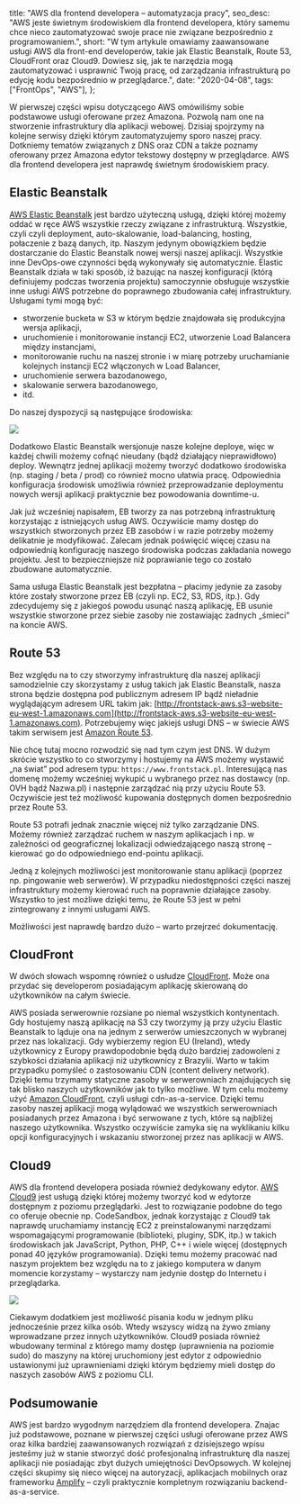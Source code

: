   title: "AWS dla frontend developera – automatyzacja pracy",
  seo_desc:
    "AWS jeste świetnym środowiskiem dla frontend developera, który samemu chce nieco zautomatyzować swoje prace nie związane bezpośrednio z programowaniem.",
  short:
    "W tym artykule omawiamy zaawansowane usługi AWS dla front-end developerów, takie jak Elastic Beanstalk, Route 53, CloudFront oraz Cloud9. Dowiesz się, jak te narzędzia mogą zautomatyzować i usprawnić Twoją pracę, od zarządzania infrastrukturą po edycję kodu bezpośrednio w przeglądarce.",
  date: "2020-04-08",
  tags: ["FrontOps", "AWS"],
};

W pierwszej części wpisu dotyczącego AWS omówiliśmy sobie podstawowe usługi oferowane przez Amazona. Pozwolą nam one na stworzenie infrastruktury dla aplikacji webowej. Dzisiaj spojrzymy na kolejne serwisy dzięki którym zautomatyzujemy sporo naszej pracy. Dotkniemy tematów związanych z DNS oraz CDN a także poznamy oferowany przez Amazona edytor tekstowy dostępny w przeglądarce. AWS dla frontend developera jest naprawdę świetnym środowiskiem pracy.

## Elastic Beanstalk

[AWS Elastic Beanstalk](https://aws.amazon.com/elasticbeanstalk/) jest bardzo użyteczną usługą, dzięki której możemy oddać w ręce AWS wszystkie rzeczy związane z infrastrukturą. Wszystkie, czyli czyli deployment, auto-skalowanie, load-balancing, hosting, połaczenie z bazą danych, itp. Naszym jedynym obowiązkiem będzie dostarczanie do Elastic Beanstalk nowej wersji naszej aplikacji. Wszystkie inne DevOps-owe czynności będą wykonywały się automatycznie. Elastic Beanstalk działa w taki sposób, iż bazując na naszej konfiguracji (którą definiujemy podczas tworzenia projektu) samoczynnie obsługuje wszystkie inne usługi AWS potrzebne do poprawnego zbudowania całej infrastruktury. Usługami tymi mogą być:

- stworzenie bucketa w S3 w którym będzie znajdowała się produkcyjna wersja aplikacji,
- uruchomienie i monitorowanie instancji EC2, utworzenie Load Balancera między instancjami,
- monitorowanie ruchu na naszej stronie i w miarę potrzeby uruchamianie kolejnych instancji EC2 włączonych w Load Balancer,
- uruchomienie serwera bazodanowego,
- skalowanie serwera bazodanowego,
- itd.

Do naszej dyspozycji są następujące środowiska:

<img src="/blog/aws-dla-front-end-developera/eb.webp" />

Dodatkowo Elastic Beanstalk wersjonuje nasze kolejne deploye, więc w każdej chwili możemy cofnąć nieudany (bądź działający nieprawidłowo) deploy. Wewnątrz jednej aplikacji możemy tworzyć dodatkowo środowiska (np. staging / beta / prod) co również mocno ułatwia pracę. Odpowiednia konfiguracja środowisk umożliwia również przeprowadzanie deploymentu nowych wersji aplikacji praktycznie bez powodowania downtime-u.

Jak już wcześniej napisałem, EB tworzy za nas potrzebną infrastrukturę korzystając z istniejących usług AWS. Oczywiście mamy dostęp do wszystkich stworzonych przez EB zasobów i w razie potrzeby możemy delikatnie je modyfikować. Zalecam jednak poświęcić więcej czasu na odpowiednią konfigurację naszego środowiska podczas zakładania nowego projektu. Jest to bezpieczniejsze niż poprawianie tego co zostało zbudowane automatycznie.

Sama usługa Elastic Beanstalk jest bezpłatna – płacimy jedynie za zasoby które zostały stworzone przez EB (czyli np. EC2, S3, RDS, itp.). Gdy zdecydujemy się z jakiegoś powodu usunąć naszą aplikację, EB usunie wszystkie stworzone przez siebie zasoby nie zostawiając żadnych „śmieci” na koncie AWS.

## Route 53

Bez względu na to czy stworzymy infrastrukturę dla naszej aplikacji samodzielnie czy skorzystamy z usług takich jak Elastic Beanstalk, nasza strona będzie dostępna pod publicznym adresem IP bądź nieładnie wyglądającym adresem URL takim jak: [http://frontstack-aws.s3-website-eu-west-1.amazonaws.com](http://frontstack-aws.s3-website-eu-west-1.amazonaws.com). Potrzebujemy więc jakiejś usługi DNS – w świecie AWS takim serwisem jest [Amazon Route 53](https://aws.amazon.com/route53/).

Nie chcę tutaj mocno rozwodzić się nad tym czym jest DNS. W dużym skrócie wszystko to co stworzymy i hostujemy na AWS możemy wystawić „na świat” pod adresem typu: `https://www.frontstack.pl`. Interesującą nas domenę możemy wcześniej wykupić u wybranego przez nas dostawcy (np. OVH bądź Nazwa.pl) i następnie zarządzać nią przy użyciu Route 53. Oczywiście jest też możliwość kupowania dostępnych domen bezpośrednio przez Route 53.

Route 53 potrafi jednak znacznie więcej niż tylko zarządzanie DNS. Możemy również zarządzać ruchem w naszym aplikacjach i np. w zależności od geograficznej lokalizacji odwiedzającego naszą stronę – kierować go do odpowiedniego end-pointu aplikacji.

Jedną z kolejnych możliwości jest monitorowanie stanu aplikacji (poprzez np. pingowanie web serwerów). W przypadku niedostępności części naszej infrastruktury możemy kierować ruch na poprawnie działające zasoby. Wszystko to jest możliwe dzięki temu, że Route 53 jest w pełni zintegrowany z innymi usługami AWS.

Możliwości jest naprawdę bardzo dużo – warto przejrzeć dokumentację.

## CloudFront

W dwóch słowach wspomnę również o usłudze [CloudFront](https://aws.amazon.com/cloudfront/). Może ona przydać się developerom posiadającym aplikację skierowaną do użytkowników na całym świecie.

AWS posiada serwerownie rozsiane po niemal wszystkich kontynentach. Gdy hostujemy naszą aplikację na S3 czy tworzymy ją przy użyciu Elastic Beanstalk to ląduje ona na jednym z serwerów umieszczonych w wybranej przez nas lokalizacji. Gdy wybierzemy region EU (Ireland), wtedy użytkownicy z Europy prawdopodobnie będą dużo bardziej zadowoleni z szybkości działania aplikacji niż użytkownicy z Brazylii. Warto w takim przypadku pomyśleć o zastosowaniu CDN (content delivery network). Dzięki temu trzymamy statyczne zasoby w serwerowniach znajdujących się tak blisko naszych użytkowników jak to tylko możliwe. W tym celu możemy użyć [Amazon CloudFront](https://aws.amazon.com/cloudfront/), czyli usługi cdn-as-a-service. Dzięki temu zasoby naszej aplikacji mogą wylądować we wszystkich serwerowniach posiadanych przez Amazona i być serwowane z tych, które są najbliżej naszego użytkownika. Wszystko oczywiście zamyka się na wyklikaniu kilku opcji konfiguracyjnych i wskazaniu stworzonej przez nas aplikacji w AWS.

## Cloud9

AWS dla frontend developera posiada również dedykowany edytor. [AWS Cloud9](https://aws.amazon.com/cloud9/) jest usługą dzięki której możemy tworzyć kod w edytorze dostępnym z poziomu przeglądarki. Jest to rozwiązanie podobne do tego co oferuje obecnie np. CodeSandbox, jednak korzystając z Cloud9 tak naprawdę uruchamiamy instancję EC2 z preinstalowanymi narzędzami wspomagającymi programowanie (biblioteki, pluginy, SDK, itp.) w takich środowiskach jak JavaScript, Python, PHP, C++ i wiele więcej (dostępnych ponad 40 języków programowania). Dzięki temu możemy pracować nad naszym projektem bez względu na to z jakiego komputera w danym momencie korzystamy – wystarczy nam jedynie dostęp do Internetu i przeglądarka.

<img src="/blog/aws-dla-front-end-developera/ide.webp" />

Ciekawym dodatkiem jest możliwość pisania kodu w jednym pliku jednocześnie przez kilka osób. Wtedy wszyscy widzą na żywo zmiany wprowadzane przez innych użytkowników. Cloud9 posiada również wbudowany terminal z którego mamy dostęp (uprawnienia na poziomie sudo) do maszyny na której uruchomiony jest edytor z odpowiednio ustawionymi już uprawnieniami dzięki którym będziemy mieli dostęp do naszych zasobów AWS z poziomu CLI.

## Podsumowanie

AWS jest bardzo wygodnym narzędziem dla frontend developera. Znajac już podstawowe, poznane w pierwszej części usługi oferowane przez AWS oraz kilka bardziej zaawansowanych rozwiązań z dzisiejszego wpisu jesteśmy już w stanie stworzyć dość profesjonalną infrastrukturę dla naszej aplikacji nie posiadając zbyt dużych umiejętności DevOpsowych. W kolejnej części skupimy się nieco więcej na autoryzacji, aplikacjach mobilnych oraz frameworku [Amplify](https://aws.amazon.com/amplify/) – czyli praktycznie kompletnym rozwiązaniu backend-as-a-service.
